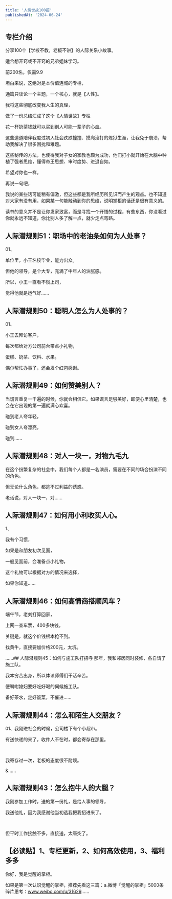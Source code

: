 ```yaml
---
title: '人情世故100招'
publishedAt: '2024-06-24'
---
```


## 专栏介绍

分享100个【学校不教，老板不讲】的人际关系小故事。

适合想开窍或不开窍的兄弟姐妹学习。

前200名，仅需9.9

坦白来说，这绝对是本价值连城的专栏，

通篇只谈论一个主题，一个核心，就是【人性】。

我将这些彻底改变我人生的真理，

做了一份总结汇成了这个【人情世故】专栏

花一杯奶茶钱就可以买到别人可能一辈子的心血。

这些道道陪伴我度过初入社会跌跌撞撞、摸爬滚打的炼狱生涯，让我免于崩溃，帮助我解决了很多困扰和难题。

这些秘传的方法，也使得我对子女的家教也颇为成功，他们打小就开始在大脑中种植了强者思维，懂得帝王思想、审时度势、进退自如。

希望对你也一样。

再说一句吧，

我说的某些话可能稍有偏激，但这些都是我所经历所见识而产生的观点。也不知道对大家有没有用，如果某一句能触动到你的思维，说明掌柜的话还是很有意义的。

读书的意义并不是让你发家致富，而是寻找一个开悟的过程，有些东西，你没看过你就永远不知道，你比别人多了解一点，就少走点弯路。



## 人际潜规则51：职场中的老油条如何为人处事？
01、

单位里，小王名校毕业，能力出众。

但他的领导，是个大专，充满了中年人的油腻感。

所以，小王一直看不惯上司，

觉得他就是运气好......

## 人际潜规则50：聪明人怎么为人处事的？
01、

小王去拜访客户，

每次都给对方公司前台带点小礼物，

蛋糕、奶茶、饮料、水果。

偶尔帮忙办事了，还会发个红包感谢。

## 人际潜规则49：如何赞美别人？
当谎言重复一千遍的时候，你就会相信它。如果谎言足够美好，即便心里清楚，也会在它出现的第一遍就满心欢喜。

碰到老人夸年轻，

碰到女人夸漂亮，

碰到......

## 人际潜规则48：对人一块一，对物九毛九
在这个纷繁复杂的社会中，我们每个人都是一名演员，需要在不同的场合扮演不同的角色。

但无论什么角色，都逃不过利益的诱惑。

老话说，对人一块一，对......

## 人际潜规则47：如何用小利收买人心。
1、

我有个习惯，

如果是和朋友初次见面，

一般见面前，会准备点小礼物，

这个礼物可以根据对方的情况来选择，

如果你知道......

## 人际潜规则46：如何高情商搭顺风车？
端午节，老刘打算回家，

上网一查车票，400多块钱，

关键是，就这个价钱根本抢不到。

找黄牛，直接要加价格200元，太坑。

......## 人际潜规则45：如何与施工队打招呼
那年，我和邻居同时装修，各自请了施工队。

我本穷苦出身，所以体谅师傅们干活辛苦。

便嘱咐媳妇要好吃好喝的伺候施工队。

备好茶水，定好饭菜，不催进......

## 人际潜规则44：怎么和陌生人交朋友？
01、我刚进社会的时候，公司楼下有个小超市。

有送快递的来了，收件人不在时，都会寄存在那里。

 

我寄存过一次，老板的态度很不耐烦。

&......

## 人际潜规则43：怎么抱牛人的大腿？
我刚参加工作时，送的第一份礼，是给人事的领导，

我送他礼，因为我感谢他当初选我把我招进来了。

 

但平时工作接触不多，直接送，太唐突了。

## 【必读贴】1、专栏更新，2、如何高效使用，3、福利多多
你好，我是觉醒的掌柜。

如果是第一次认识觉醒的掌柜，推荐先看这三篇：a.微博「觉醒的掌柜」5000条碎片思考：www.weibo.com/u/31629......


